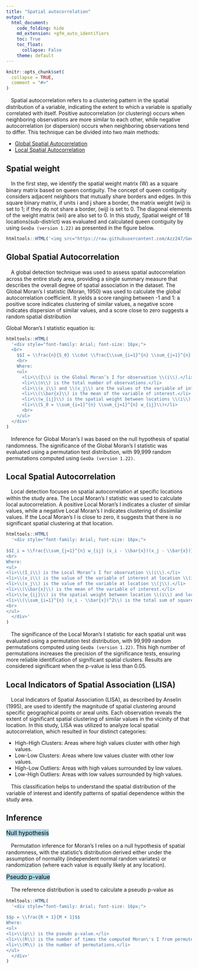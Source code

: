 ```yaml
---
title: "Spatial autocorrelation"
output: 
  html_document:
    code_folding: hide
    md_extension: +gfm_auto_identifiers
    toc: True
    toc_float:
      collapse: False
    theme: default
---
```


```r
knitr::opts_chunk$set(
  collapse = TRUE,
  comment = "#>"
)
```

ㅤSpatial autocorrelation refers to a clustering pattern in the spatial distribution of a variable, indicating the extent to which a variable is spatially correlated with itself. Positive autocorrelation (or clustering) occurs when neighboring observations are more similar to each other, while negative autocorrelation (or dispersion) occurs when neighboring observations tend to differ. This technique can be divided into two main methods:

- [Global Spatial Autocorrelation](#global-spatial-autocorrelation)
- [Local Spatial Autocorrelation](#local-spatial-autocorrelation)

## Spatial weight
ㅤIn the first step, we identify the spatial weight matrix (W) as a square binary matrix based on queen contiguity. The concept of queen contiguity considers adjacent neighbors that mutually share borders and edges. In this square binary matrix, if units i and j share a border, the matrix weight (wij) is set to 1; if they do not share a border, (wij) is set to 0. The diagonal elements of the weight matrix (wii) are also set to 0. In this study, Spatial weight of 18 locations(sub-district) was evaluated and calculated queen contiguity by using `GeoDa (version 1.22)` as presented in the figure below.

```r
htmltools::HTML('<img src="https://raw.githubusercontent.com/Azz247/GeoTB/main/man/figures/weight%20queen.png" width="80%" />')
```

## Global Spatial Autocorrelation
ㅤA global detection technique was used to assess spatial autocorrelation across the entire study area, providing a single summary measure that describes the overall degree of spatial association in the dataset. The Global Moran’s I statistic (Moran, 1950) was used to calculate the global autocorrelation coefficient. It yields a score ranging between -1 and 1: a positive score indicates clustering of similar values, a negative score indicates dispersion of similar values, and a score close to zero suggests a random spatial distribution

Global Moran’s I statistic equation is:

```r
htmltools::HTML(
  '<div style="font-family: Arial; font-size: 16px;">
  <br>
    $$I = \\frac{n}{S_0} \\cdot \\frac{\\sum_{i=1}^{n} \\sum_{j=1}^{n} w_{ij} (x_i - \\bar{x})(x_j - \\bar{x})}{\\sum_{i=1}^{n} (x_i - \\bar{x})^2}$$
    <br>
    Where:
    <ul>
      <li>\\(I\\) is the Global Moran’s I for observation \\(i\\).</li>
      <li>\\(n\\) is the total number of observations.</li>
      <li>\\(x_i\\) and \\(x_j\\) are the values of the variable of interest at locations \\(i\\) and \\(j\\).</li>
      <li>\\(\\bar{x}\\) is the mean of the variable of interest.</li>
      <li>\\(w_{ij}\\) is the spatial weight between locations \\(i\\) and \\(j\\).</li>
      <li>\\(S_0 = \\sum_{i=1}^{n} \\sum_{j=1}^{n} w_{ij}\\)</li>
      <br>
    </ul>
  </div>'
)
```

ㅤInference for Global Moran’s I was based on the null hypothesis of spatial randomness. The significance of the Global Moran’s I statistic was evaluated using a permutation test distribution, with 99,999 random permutations computed using `GeoDa (version 1.22)`. 	

## Local Spatial Autocorrelation
ㅤLocal detection focuses on spatial autocorrelation at specific locations within the study area. The Local Moran’s I statistic was used to calculate local autocorrelation. A positive Local Moran’s I indicates a cluster of similar values, while a negative Local Moran’s I indicates clustering of dissimilar values. If the Local Moran’s I is close to zero, it suggests that there is no significant spatial clustering at that location.

```r
htmltools::HTML(
  '<div style="font-family: Arial; font-size: 16px;">
  
$$I_i = \\frac{\\sum_{j=1}^{n} w_{ij} (x_i - \\bar{x})(x_j - \\bar{x})}{\\sum_{i=1}^{n} (x_i - \\bar{x})^2}$$
<br>
Where:
<ul>
<li>\\(I_i\\) is the Local Moran’s I for observation \\(i\\).</li>
<li>\\(x_i\\) is the value of the variable of interest at location \\(i\\).</li>
<li>\\(x_j\\) is the value of the variable at location \\(j\\).</li>
<li>\\(\\bar{x}\\) is the mean of the variable of interest.</li>
<li>\\(w_{ij}\\) is the spatial weight between location \\(i\\) and location \\(j\\).</li>
<li>\\(\\sum_{i=1}^{n} (x_i - \\bar{x})^2\\) is the total sum of squared deviations from the mean.</li>
<br>
</ul>
  </div>'
)

```

ㅤThe significance of the Local Moran’s I statistic for each spatial unit was evaluated using a permutation test distribution, with 99,999 random permutations computed using `GeoDa (version 1.22)`. This high number of permutations increases the precision of the significance tests, ensuring more reliable identification of significant spatial clusters. Results are considered significant when the p-value is less than 0.05.

## Local Indicators of Spatial Association (LISA)
ㅤLocal Indicators of Spatial Association (LISA), as described by Anselin (1995), are used to identify the magnitude of spatial clustering around specific geographical points or areal units. Each observation reveals the extent of significant spatial clustering of similar values in the vicinity of that location. In this study, LISA was utilized to analyze local spatial autocorrelation, which resulted in four distinct categories:

- High-High Clusters: Areas where high values cluster with other high values.
- Low-Low Clusters: Areas where low values cluster with other low values.
- High-Low Outliers: Areas with high values surrounded by low values.
- Low-High Outliers: Areas with low values surrounded by high values.

ㅤThis classification helps to understand the spatial distribution of the variable of interest and identify patterns of spatial dependence within the study area.

## Inference

<mark style = "font-size: 16px; background-color : lightblue; ">Null hypothesis</mark> 

ㅤPermutation inference for Moran’s I relies on a null hypothesis of spatial randomness, with the statistic's distribution derived either under the assumption of normality (independent normal random variates) or randomization (where each value is equally likely at any location).


<mark style = "font-size: 16px; background-color : lightblue; ">Pseudo p-value</mark>

ㅤThe reference distribution is used to calculate a pseudo p-value as 

```r
htmltools::HTML(
  '<div style="font-family: Arial; font-size: 16px;">
  
$$p = \\frac{R + 1}{M + 1}$$
Where:
<ul>
<li>\\(p\\) is the pseudo p-value.</li>
<li>\\(R\\) is the number of times the computed Moran\'s I from permuted data is equal to or more extreme than the observed statistic.</li>
<li>\\(M\\) is the number of permutations.</li>
</ul>
  </div>'
)
```
